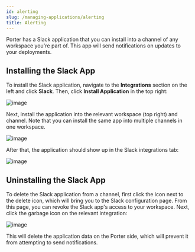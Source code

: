 ```yaml
---
id: alerting
slug: /managing-applications/alerting
title: Alerting
---
```


Porter has a Slack application that you can install into a channel of any workspace you're part of. This app will send notifications on updates to your deployments.

## Installing the Slack App

To install the Slack application, navigate to the **Integrations** section on the left and click **Slack**. Then, click **Install Application** in the top right:

![image](https://imagedelivery.net/l4LYM_vOYKe7O1NCT_Nc_g/a15737c6-bd10-49c8-747a-9710f58cf200/large)

Next, install the application into the relevant workspace (top right) and channel. Note that you can install the same app into multiple channels in one workspace.

![image](https://imagedelivery.net/l4LYM_vOYKe7O1NCT_Nc_g/1addd2df-b115-4196-36bc-eae8387b6f00/large)

After that, the application should show up in the Slack integrations tab:

![image](https://imagedelivery.net/l4LYM_vOYKe7O1NCT_Nc_g/4f854037-2cae-4b77-c6fa-6f7c11517f00/large)

## Uninstalling the Slack App

To delete the Slack application from a channel, first click the icon next to the delete icon, which will bring you to the Slack configuration page. From this page, you can revoke the Slack app's access to your workspace. Next, click the garbage icon on the relevant integration:

![image](https://imagedelivery.net/l4LYM_vOYKe7O1NCT_Nc_g/445d8b69-0fc5-4c83-55a3-43ba18623400/large)

This will delete the application data on the Porter side, which will prevent it from attempting to send notifications.
